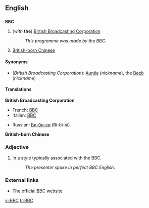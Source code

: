 ==English==
{{wikipedia}}

==={{initialism}}===
'''BBC'''

#(''with'' '''the''') [[British Broadcasting Corporation]]
#:''This programme was made by the BBC.''
#[[British-born Chinese]]

====Synonyms====
*(''British Broadcasting Corporation''): [[Auntie]] (''nickname''), the [[Beeb]] (''nickname'')

====Translations====
'''British Broadcasting Corporation'''
{{top}}
*French: [[BBC#French|BBC]] {{f}}
*Italian: [[BBC#Italian|BBC]] {{f}}
{{mid}}
*Russian: [[Би-би-си]] (Bi-bi-sí) {{f}}
{{bottom}}

'''British-born Chinese'''
{{top}}
{{mid}}
{{bottom}}

===Adjective===
# In a style typically associated with the BBC.
#:''The presenter spoke in perfect BBC English''.

===External links===
*[http://www.bbc.co.uk The official BBC website]

[[vi:BBC]]
[[tr:BBC]]